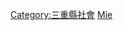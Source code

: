 {{Catnav|頁面分類|各種主題的頁面分類|按國家分類|各國教育|日本教育}}

{{日本行政區劃分類導航|教育}}

[[Category:三重縣社會|Category:三重縣社會]]
[[Category:日本各都道府縣教育|Mie]]
